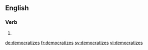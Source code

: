 
==English==

===Verb===
{{head|en|verb form}}

# {{en-third-person singular of|democratize}}

[[de:democratizes]]
[[fr:democratizes]]
[[sv:democratizes]]
[[vi:democratizes]]